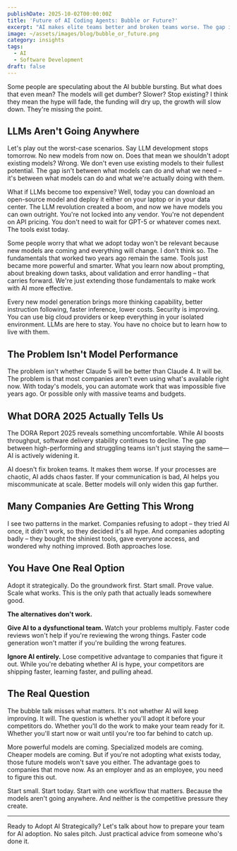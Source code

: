 ```yaml
---
publishDate: 2025-10-02T00:00:00Z
title: 'Future of AI Coding Agents: Bubble or Future?'
excerpt: "AI makes elite teams better and broken teams worse. The gap is widening. This isn't hype - it's data."
image: ~/assets/images/blog/bubble_or_future.png
category: insights
tags:
  - AI
  - Software Development
draft: false
---
```



Some people are speculating about the AI bubble bursting. But what does that even mean? The models will get dumber? Slower? Stop existing? I think they mean the hype will fade, the funding will dry up, the growth will slow down. They're missing the point.

## LLMs Aren't Going Anywhere

Let's play out the worst-case scenarios. Say LLM development stops tomorrow. No new models from now on. Does that mean we shouldn't adopt existing models? Wrong. We don't even use existing models to their fullest potential. The gap isn't between what models can do and what we need – it's between what models can do and what we're actually doing with them.

What if LLMs become too expensive? Well, today you can download an open-source model and deploy it either on your laptop or in your data center. The LLM revolution created a boom, and now we have models you can own outright. You're not locked into any vendor. You're not dependent on API pricing. You don't need to wait for GPT-5 or whatever comes next. The tools exist today.

Some people worry that what we adopt today won't be relevant because new models are coming and everything will change. I don't think so. The fundamentals that worked two years ago remain the same. Tools just became more powerful and smarter. What you learn now about prompting, about breaking down tasks, about validation and error handling – that carries forward. We're just extending those fundamentals to make work with AI more effective.

Every new model generation brings more thinking capability, better instruction following, faster inference, lower costs. Security is improving. You can use big cloud providers or keep everything in your isolated environment. LLMs are here to stay. You have no choice but to learn how to live with them.

## The Problem Isn't Model Performance

The problem isn't whether Claude 5 will be better than Claude 4. It will be. The problem is that most companies aren't even using what's available right now. With today's models, you can automate work that was impossible five years ago. Or possible only with massive teams and budgets.

<BlogExampleSection
  title="Real Example"
  description="My client hired two people to manually scrape websites, collect data, and enter it into their system through web forms. The challenge wasn't the scraping itself—it was categorizing and labeling unstructured data. Traditional automation couldn't handle the variability. Their throughput? 6-8 items per hour.<br/><br/>Today, with AI handling the categorization and labeling, the system processes 50 items per hour. Validation is now the bottleneck. Those two people just validate instead of doing the heavy lifting. Throughput jumped to 40 items per hour.<br/><br/><strong>Takeaway:</strong> 5x boost. The tech was already there. They just weren't using it."
/>

## What DORA 2025 Actually Tells Us

The DORA Report 2025 reveals something uncomfortable. While AI boosts throughput, software delivery stability continues to decline. The gap between high-performing and struggling teams isn't just staying the same—AI is actively widening it.

<BlogQuote quote="AI magnifies the strengths of high-performing organizations and the dysfunctions of struggling ones." />

AI doesn't fix broken teams. It makes them worse. If your processes are chaotic, AI adds chaos faster. If your communication is bad, AI helps you miscommunicate at scale. Better models will only widen this gap further.

## Many Companies Are Getting This Wrong

I see two patterns in the market. Companies refusing to adopt – they tried AI once, it didn't work, so they decided it's all hype. And companies adopting badly – they bought the shiniest tools, gave everyone access, and wondered why nothing improved. Both approaches lose.

<BlogExampleSection
  title="Real Example"
  description="We use AI to generate tests for our API and MCP endpoints. We spend minutes reviewing them instead of hours writing them. This is just one of many workflows where AI makes a real difference for us.<br/><br/>AI didn't magically solve our problem. Testing was a significant bottleneck for us. We had to make it work through trial and error, through examples, through guidelines."
/>

## You Have One Real Option

Adopt it strategically. Do the groundwork first. Start small. Prove value. Scale what works. This is the only path that actually leads somewhere good.

**The alternatives don't work.**

**Give AI to a dysfunctional team.** Watch your problems multiply. Faster code reviews won't help if you're reviewing the wrong things. Faster code generation won't matter if you're building the wrong features.

**Ignore AI entirely.** Lose competitive advantage to companies that figure it out. While you're debating whether AI is hype, your competitors are shipping faster, learning faster, and pulling ahead.

<BlogExampleSection
  title="Real Example"
  description="In my company, we have significant productivity gains. But they didn't happen because we bought the best tools. They happened because we applied them systematically, step by step, through trial and error. At this point, we can't imagine our workflow without AI assistance.<br/><br/><strong>Takeaway:</strong> Start small. Start today. Start with one workflow that matters."
/>

## The Real Question

The bubble talk misses what matters. It's not whether AI will keep improving. It will. The question is whether you'll adopt it before your competitors do. Whether you'll do the work to make your team ready for it. Whether you'll start now or wait until you're too far behind to catch up.

More powerful models are coming. Specialized models are coming. Cheaper models are coming. But if you're not adopting what exists today, those future models won't save you either. The advantage goes to companies that move now. As an employer and as an employee, you need to figure this out.

Start small. Start today. Start with one workflow that matters. Because the models aren't going anywhere. And neither is the competitive pressure they create.

---

<CallToAction>
  <Fragment slot="title">Ready to Adopt AI Strategically?</Fragment>

  <Fragment slot="subtitle">
    Let's talk about how to prepare your team for AI adoption. No sales pitch. Just practical advice from someone who's done it.
  </Fragment>

  <Fragment slot="actions">
    <FreeConsultationCTA />
  </Fragment>
</CallToAction>
